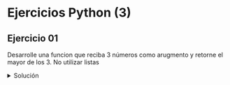 # Ejercicios Python (3)

## Ejercicio 01

Desarrolle una funcion que reciba 3 números como arugmento y retorne el mayor de los 3. No utilizar listas

<details>
    <summary>Solución</summary>
<br/>
```python
def numero_mayor(num1, num2, num3):
    if (num1 > num2) and (num1 > num3):
        num_max = num1
    elif (num2 > num3):
        num_max = num2
    else:
        num_max = num3

    return num_max

print(numero_mayor(2,3,1))
```
</details>

## Ejercicio 02

Desarrolle un programa que ingrese 10 notas, del 1 al 7.

- Debe validar cada nota
- Si está fuera del rango vuelva a solicitar
- Permita sacar promedio
- No utilizar listas

<details>
    <summary>Solución</summary>
<br/>
```python
cant_notas = 10
suma_notas = 0

for i in range(cant_notas):
    nota_valida = False
    while(not nota_valida):
        try:
            nota = float(input(f"Ingrese nota [{i+1} de 10]: "))
            if (nota < 1.0) or (nota > 7.0):
                print("Error. Valor no válido")
            else:
                suma_notas = suma_notas + nota
                nota_valida = True
        except ValueError:
            print("Error. Valor no válido")

prom_notas = suma_notas / cant_notas

print(f"Promedio Notas: {prom_notas:.2f}")
```
</details>
